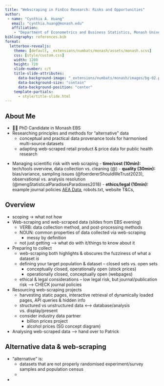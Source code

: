 ```yaml
---
title: "Webscraping in FinEco Research: Risks and Opportunities"
author: 
 - name: "Cynthia A. Huang"
   email: "cynthia.huang@monash.edu"
   affiliation:
    - "Department of Econometrics and Business Statistics, Monash University"
bibliography: references.bib
format: 
  letterbox-revealjs: 
    theme: [default, _extensions/numbats/monash/assets/monash.scss]
    css: [style/custom.css]
    width: 1280
    height: 720
    slide-number: c/t
    title-slide-attributes: 
      data-background-image: "_extensions/numbats/monash/images/bg-02.png"
      data-background-size: "contain"
      data-background-position: "center"
    template-partials:
      - style/title-slide.html
---
```


## About Me

- 👩‍🎓 PhD Candidate in Monash EBS
- Researching principles and methods for "alternative" data
  - conceptual and practical data provenance tools for harmonised multi-source datasets
  - adapting web-scraped retail product & price data for public health research

::: aside
 - Managing scientific risk with web scraping
            - **time/cost (10min):** tech/tools overview, data collection vs. cleaning (@)
            - **quality (30min):** bias/variance, sampling issues (@foerdererShouldWeTrust2023), observational vs. analysis resolution (@mengStatisticalParadisesParadoxes2018)
            - **ethics/legal (10min):** example journal policies [AEA Data](https://www.aeaweb.org/journals/data/data-legality-policy), robots.txt, website T&Cs,
:::

## Overview

- scoping -> what not how
- Web-scraping and web-scraped data (slides from EBS evening)
  - VERB: data collection method, and post-processing methods
  - NOUN: common properties of data collected via web-scraping
    - messy by definition
  - not just getting --> what do with it/things to know about it
- Preparing to collect
  - web-scraping both highlights & obscures the fuzziness of what a dataset *is*
  - defining your target population & dataset -- closed sets vs. open sets
    - conceptually closed, operationally open (stock prices)
    - operationally closed, conceptually open (webpages)
  - ethical & legal considerations -- low legal risk, but journal/publication risk --> CHECK journal policies
- Resourcing web-scraping projects
  - harvesting static pages, interactive retrieval of dynamically loaded pages, API queries & hidden info
  - structured vs unstructured data <--> database/analysis vs. display/present
  - consider industry data partner
    - billion prices project
    - alcohol prices (SG concept diagram)
- Analysing web-scraped data --> hand over to Patrick

## Alternative data & web-scraping

- "alternative" is:
    - datasets that are not properly randomised experiment/survey samples and population census
    - 
- 